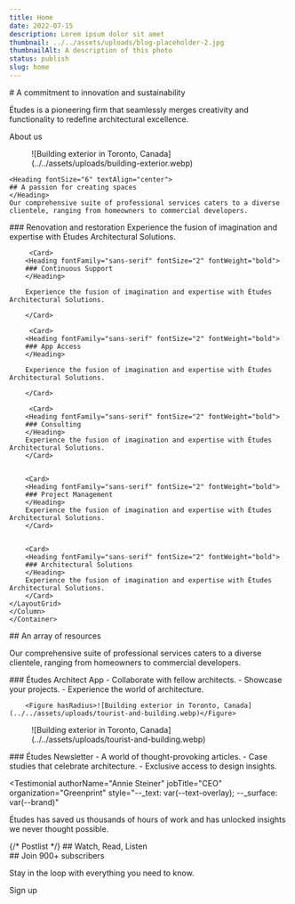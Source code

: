 ```yaml
---
title: Home
date: 2022-07-15
description: Lorem ipsum dolor sit amet
thumbnail: ../../assets/uploads/blog-placeholder-2.jpg
thumbnailAlt: A description of this photo
status: publish
slug: home
---
```



<Hero>
# A commitment to innovation and sustainability

Études is a pioneering firm that seamlessly merges creativity and functionality to redefine architectural excellence.

<ButtonLink variant="accent" href="/about">About us</ButtonLink>

<Figure columnName="breakout" hasRadius>![Building exterior in Toronto,
  Canada](../../assets/uploads/building-exterior.webp)</Figure>

</Hero>

<Group type="section" hasFlow flowSize="var(--size-fluid-5)" surface="var(--surface-overlay)">

<Container hasFlow flowSize="initial" className="text-center margin-inline-auto">

    <Heading fontSize="6" textAlign="center">
    ## A passion for creating spaces
    </Heading>
    Our comprehensive suite of professional services caters to a diverse clientele, ranging from homeowners to commercial developers.

</Container>

<Container>
<Column name="breakout">
    <LayoutGrid style="--_column: 30ch; --_row-gap: var(--size-8);">
        <Card>
        <Heading fontFamily="sans-serif" fontSize="2" fontWeight="bold">
        ### Renovation and restoration
        </Heading>
Experience the fusion of imagination and expertise with Études Architectural Solutions.
        </Card>

         <Card>
        <Heading fontFamily="sans-serif" fontSize="2" fontWeight="bold">
        ### Continuous Support
        </Heading>

        Experience the fusion of imagination and expertise with Études Architectural Solutions.

        </Card>

         <Card>
        <Heading fontFamily="sans-serif" fontSize="2" fontWeight="bold">
        ### App Access
        </Heading>

        Experience the fusion of imagination and expertise with Études Architectural Solutions.

        </Card>

         <Card>
        <Heading fontFamily="sans-serif" fontSize="2" fontWeight="bold">
        ### Consulting
        </Heading>
        Experience the fusion of imagination and expertise with Études Architectural Solutions.
        </Card>
        

        <Card>
        <Heading fontFamily="sans-serif" fontSize="2" fontWeight="bold">
        ### Project Management
        </Heading>
        Experience the fusion of imagination and expertise with Études Architectural Solutions.
        </Card>


        <Card>
        <Heading fontFamily="sans-serif" fontSize="2" fontWeight="bold">
        ### Architectural Solutions
        </Heading>
        Experience the fusion of imagination and expertise with Études Architectural Solutions.
        </Card>
    </LayoutGrid>
    </Column>
    </Container>

</Group>

<Group type="section" hasFlow flowSize="var(--size-fluid-5)">

<Container hasFlow flowSize="initial" className="text-center margin-inline-auto">

<Heading fontSize="6" textAlign="center">
  ## An array of resources
</Heading>

Our comprehensive suite of professional services caters to a diverse clientele, ranging from homeowners to commercial developers.

</Container>

<Container hasFlow>
<Column name="breakout">
<LayoutGrid style="--_column-gap: var(--size-fluid-4); --_align-items: center;">
        <Card>
        <Heading>
        ### Études Architect App
        </Heading>
        <List>
            - Collaborate with fellow architects.
            - Showcase your projects.
            - Experience the world of architecture.
        </List>
        </Card>
        

        <Figure hasRadius>![Building exterior in Toronto, Canada](../../assets/uploads/tourist-and-building.webp)</Figure>

 </LayoutGrid>
 </Column>
 
<Column name="breakout">
  <LayoutGrid style="--_column-gap: var(--size-fluid-4); --_align-items: center;">

<Figure hasRadius>
  ![Building exterior in Toronto,
  Canada](../../assets/uploads/tourist-and-building.webp)
</Figure>

  <Card>
    <Heading>
    ### Études Newsletter
    </Heading>
    <List>
      - A world of thought-provoking articles. 
      - Case studies that celebrate architecture. 
      - Exclusive access to design insights.
    </List>
  </Card>

  </LayoutGrid>
  </Column>
  </Container>
</Group>

<Testimonial
  authorName="Annie Steiner"
  jobTitle="CEO"
  organization="Greenprint"
  style="--_text: var(--text-overlay); --_surface: var(--brand)"
>
  Études has saved us thousands of hours of work and has unlocked insights we
  never thought possible.
</Testimonial>

<section
  class="section flow container"
  style="--_padding-block: var(--size-fluid-6); --_flow: var(--size-fluid-5);"
>
  <PostList>
    {/* Postlist */}
    ## Watch, Read, Listen
  </PostList>
</section>

<NewsletterSignup className="column-breakout">
## Join 900+ subscribers

Stay in the loop with everything you need to know.

<ButtonLink variant="accent" href="#">Sign up</ButtonLink>
</NewsletterSignup>
